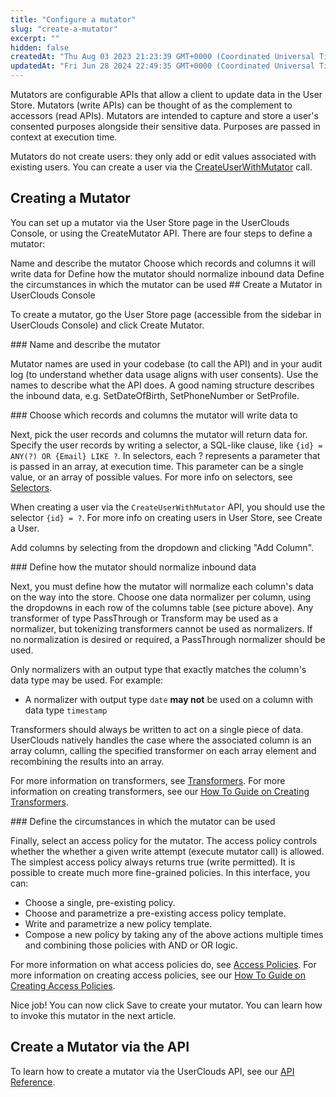 ```yaml
---
title: "Configure a mutator"
slug: "create-a-mutator"
excerpt: ""
hidden: false
createdAt: "Thu Aug 03 2023 21:23:39 GMT+0000 (Coordinated Universal Time)"
updatedAt: "Fri Jun 28 2024 22:49:35 GMT+0000 (Coordinated Universal Time)"
---
```



Mutators are configurable APIs that allow a client to update data in the User Store. Mutators (write APIs) can be thought of as the complement to <Glossary>accessor</Glossary>s (read APIs). Mutators are intended to capture and store a user's consented <Glossary>purpose</Glossary>s alongside their sensitive data. Purposes are passed in context at execution time.

Mutators do not create users: they only add or edit values associated with existing users. You can create a user via the [CreateUserWithMutator](/docs/reference/userstore/api/users) call.

## Creating a Mutator

You can set up a mutator via the User Store page in the UserClouds Console, or using the CreateMutator API. There are four steps to define a mutator:

<Steps>
  <Step>Name and describe the mutator</Step>
  <Step>Choose which records and columns it will write data for</Step>
  <Step>Define how the mutator should normalize inbound data</Step>
  <Step>Define the circumstances in which the mutator can be used</Step>
</Steps>
## Create a Mutator in UserClouds Console

To create a mutator, go the User Store page (accessible from the sidebar in UserClouds Console) and click Create Mutator.

<Steps>
<Step>
### Name and describe the mutator

Mutator names are used in your codebase (to call the API) and in your audit log (to understand whether data usage aligns with user consents). Use the names to describe what the API does. A good naming structure describes the inbound data, e.g. SetDateOfBirth, SetPhoneNumber or SetProfile.

</Step>
<Step>
### Choose which records and columns the mutator will write data to

Next, pick the user records and <Glossary>column</Glossary>s the mutator will return data for. Specify the user records by writing a <Glossary>selector</Glossary>, a SQL-like clause, like `{id} = ANY(?) OR {Email} LIKE ?`. In selectors, each ? represents a parameter that is passed in an array, at execution time. This parameter can be a single value, or an array of possible values. For more info on selectors, see [Selectors](/docs/guides/definitions/selectors).

When creating a user via the `CreateUserWithMutator` API, you should use the selector `{id} = ?`. For more info on creating users in User Store, see Create a User.

Add columns by selecting from the dropdown and clicking "Add Column".

</Step>
<Step>
### Define how the mutator should normalize inbound data

Next, you must define how the mutator will normalize each column's data on the way into the store. Choose one <Glossary>data normalizer</Glossary> per column, using the dropdowns in each row of the columns table (see picture above). Any transformer of type PassThrough or Transform may be used as a normalizer, but tokenizing transformers cannot be used as normalizers. If no normalization is desired or required, a PassThrough normalizer should be used.

Only normalizers with an output type that exactly matches the column's data type may be used. For example:

- A normalizer with output type `date` **may not** be used on a column with data type `timestamp`

Transformers should always be written to act on a single piece of data. UserClouds natively handles the case where the associated column is an array column, calling the specified transformer on each array element and recombining the results into an array.

For more information on transformers, see [Transformers](/docs/guides/definitions/transformers). For more information on creating transformers, see our [How To Guide on Creating Transformers](/docs/guides/how-to-guides/create-a-transformer).

</Step>
<Step>
### Define the circumstances in which the mutator can be used

Finally, select an <Glossary>access policy</Glossary> for the mutator. The access policy controls whether the whether a given write attempt (execute mutator call) is allowed. The simplest access policy always returns true (write permitted). It is possible to create much more fine-grained policies. In this interface, you can:

- Choose a single, pre-existing policy.
- Choose and parametrize a pre-existing <Glossary>access policy template</Glossary>.
- Write and parametrize a new policy template.
- Compose a new policy by taking any of the above actions multiple times and combining those policies with AND or OR logic.

For more information on what access policies do, see [Access Policies](/docs/guides/definitions/access-policies). For more information on creating access policies, see our [How To Guide on Creating Access Policies](/docs/guides/how-to-guides/create-an-access-policy).

Nice job! You can now click Save to create your mutator. You can learn how to invoke this mutator in the next article.

</Step>
</Steps>

## Create a Mutator via the API

To learn how to create a mutator via the UserClouds API, see our [API Reference](/docs/reference/userstore/config/mutators/post).
